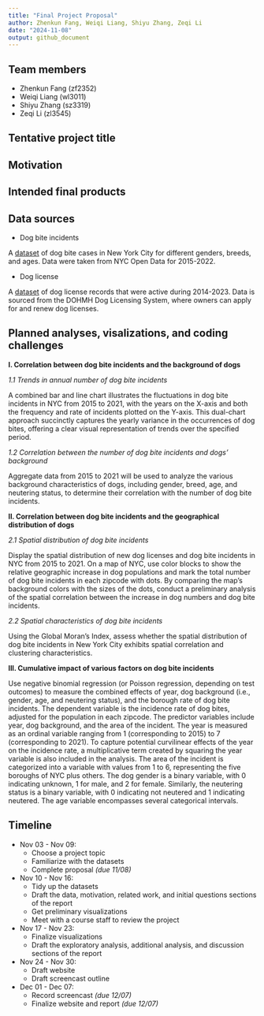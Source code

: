 ```yaml
---
title: "Final Project Proposal"
author: Zhenkun Fang, Weiqi Liang, Shiyu Zhang, Zeqi Li
date: "2024-11-08"
output: github_document
---
```


## Team members

* Zhenkun Fang (zf2352)
* Weiqi Liang (wl3011)
* Shiyu Zhang (sz3319)
* Zeqi Li (zl3545)

## Tentative project title

## Motivation

## Intended final products

## Data sources

* Dog bite incidents

A [dataset](https://www.kaggle.com/datasets/muhmiqbal/dog-bites-nyc) of dog bite cases in New York City for different genders, breeds, and ages. Data were taken from NYC Open Data for 2015-2022.

* Dog license

A [dataset](https://www.kaggle.com/datasets/sahirmaharajj/dog-licensing-dataset)  of dog license records that were active during 2014-2023. Data is sourced from the DOHMH Dog Licensing System, where owners can apply for and renew dog licenses.

## Planned analyses, visalizations, and coding challenges

**I. Correlation between dog bite incidents and the background of dogs**

*1.1 Trends in annual number of dog bite incidents*
  
A combined bar and line chart illustrates the fluctuations in dog bite incidents in NYC from 2015 to 2021, with the years on the X-axis and both the frequency and rate of incidents plotted on the Y-axis. This dual-chart approach succinctly captures the yearly variance in the occurrences of dog bites, offering a clear visual representation of trends over the specified period.

*1.2 Correlation between the number of dog bite incidents and dogs’ background*
  
Aggregate data from 2015 to 2021 will be used to analyze the various background characteristics of dogs, including gender, breed, age, and neutering status, to determine their correlation with the number of dog bite incidents.

**II. Correlation between dog bite incidents and the geographical distribution of dogs**

*2.1  Spatial distribution of dog bite incidents*
  
Display the spatial distribution of new dog licenses and dog bite incidents in NYC from 2015 to 2021. On a map of NYC, use color blocks to show the relative geographic increase in dog populations and mark the total number of dog bite incidents in each zipcode with dots. By comparing the map's background colors with the sizes of the dots, conduct a preliminary analysis of the spatial correlation between the increase in dog numbers and dog bite incidents.

*2.2  Spatial characteristics of dog bite incidents*
  
Using the Global Moran's Index, assess whether the spatial distribution of dog bite incidents in New York City exhibits spatial correlation and clustering characteristics.

**III. Cumulative impact of various factors on dog bite incidents**

Use negative binomial regression (or Poisson regression, depending on test outcomes) to measure the combined effects of year, dog background (i.e., gender, age, and neutering status), and the borough rate of dog bite incidents. The dependent variable is the incidence rate of dog bites, adjusted for the population in each zipcode. The predictor variables include year, dog background, and the area of the incident. The year is measured as an ordinal variable ranging from 1 (corresponding to 2015) to 7 (corresponding to 2021). To capture potential curvilinear effects of the year on the incidence rate, a multiplicative term created by squaring the year variable is also included in the analysis. The area of the incident is categorized into a variable with values from 1 to 6, representing the five boroughs of NYC plus others. The dog gender is a binary variable, with 0 indicating unknown, 1 for male, and 2 for female. Similarly, the neutering status is a binary variable, with 0 indicating not neutered and 1 indicating neutered. The age variable encompasses several categorical intervals.



## Timeline

* Nov 03 - Nov 09: 
  + Choose a project topic
  + Familiarize with the datasets
  + Complete proposal *(due 11/08)*
* Nov 10 - Nov 16:
  + Tidy up the datasets
  + Draft the data, motivation, related work, and initial questions sections of the report
  + Get preliminary visualizations
  + Meet with a course staff to review the project
* Nov 17 - Nov 23:
  + Finalize visualizations
  + Draft the exploratory analysis, additional analysis, and discussion sections of the report
* Nov 24 - Nov 30:
  + Draft website
  + Draft screencast outline
* Dec 01 - Dec 07: 
  + Record screencast *(due 12/07)*
  + Finalize website and report *(due 12/07)*
